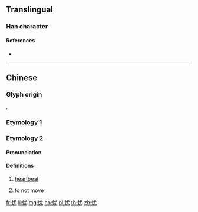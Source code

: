 {{character info/new}}
{{also|憂}}

==Translingual==

===Han character===
{{Han char|rn=61|rad=心|as=04|sn=7|four=|canj=PIKU|ids=⿰忄尤}}

====References====
* {{Han ref|kx=0377.220|dkj=10362|dj=0705.090|hdz=42276.060|uh=5FE7|ud=24551}}

----

==Chinese==

===Glyph origin===
{{Han etym}}
{{Han compound|心|尤|c1=s|c2=p|ls=psc}}.

===Etymology 1===
{{zh-see|憂}}

===Etymology 2===

====Pronunciation====
{{zh-pron
|m=yòu
|c=
|mc=y
|oc=y
|ma=
|cat=
}}

====Definitions====
{{zh-hanzi}}

# {{zh-obsolete}} [[heartbeat]] <!--《康熙字典》忧：『《集韻》尤救切，音祐。《玉篇》心動也。◎按《說文》集韻皆訓不動，惟玉篇訓心動。从心从尤。似應玉篇爲是。』-->
# {{zh-obsolete}} to not [[move]] <!-- 《說文》忧：不動也。从心尤聲。讀若祐。-->

[[fr:忧]]
[[li:忧]]
[[mg:忧]]
[[no:忧]]
[[pl:忧]]
[[th:忧]]
[[zh:忧]]